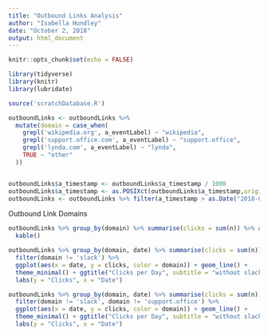 ```yaml
---
title: "Outbound Links Analysis"
author: "Isabella Hundley"
date: "October 2, 2018"
output: html_document
---
```


```r
knitr::opts_chunk$set(echo = FALSE)

library(tidyverse)
library(knitr)
library(lubridate)

source('scratchDatabase.R')
```

```r
outboundLinks <- outboundLinks %>% 
  mutate(domain = case_when(
    grepl('wikipedia.org', a_eventLabel) ~ "wikipedia",
    grepl('support.office.com', a_eventLabel) ~ "support.office",
    grepl('lynda.com', a_eventLabel) ~ "lynda",
    TRUE ~ "other"
  ))


outboundLinks$a_timestamp <- outboundLinks$a_timestamp / 1000
outboundLinks$a_timestamp <- as.POSIXct(outboundLinks$a_timestamp,origin = "1970-01-01", tz = "America/Chicago")
outboundLinks <- outboundLinks %>% filter(a_timestamp > as.Date("2018-08-20 7:00:00")) %>% mutate(date = date(a_timestamp))
```

Outbound Link Domains
```r
outboundLinks %>% group_by(domain) %>% summarise(clicks = sum(n)) %>% arrange(desc(clicks)) %>%
  kable()
```


```r
outboundLinks %>% group_by(domain, date) %>% summarise(clicks = sum(n)) %>%
  filter(domain != 'slack') %>%
  ggplot(aes(x = date, y = clicks, color = domain)) + geom_line() +
  theme_minimal() + ggtitle("Clicks per Day", subtitle = "without slack") +
  labs(y = "Clicks", x = "Date")
```


```r
outboundLinks %>% group_by(domain, date) %>% summarise(clicks = sum(n)) %>%
  filter(domain != 'slack', domain != 'support.office') %>%
  ggplot(aes(x = date, y = clicks, color = domain)) + geom_line() +
  theme_minimal() + ggtitle("Clicks per Day", subtitle = "without slack and support.office") +
  labs(y = "Clicks", x = "Date")
```

